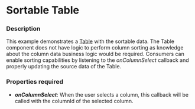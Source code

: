 
# Sortable Table

### Description

This example demonstrates a [Table](/components/cerner-terra-framework-docs/table/about) with the sortable data.
The Table component does not have logic to perform column sorting as knowledge about the column data business logic would be required.
Consumers can enable sorting capabilities by listening to the _onColumnSelect_ callback and properly updating the source data of the Table.

### Properties required
* **_onColumnSelect_**: When the user selects a column, this callback will be called with the columnId of the selected column.

<SortableTable />
